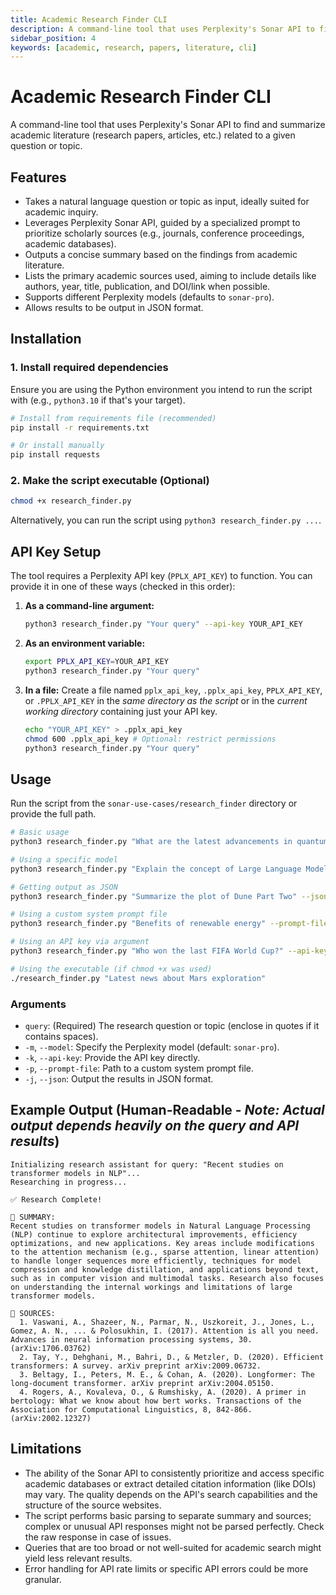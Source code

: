 ```yaml
---
title: Academic Research Finder CLI
description: A command-line tool that uses Perplexity's Sonar API to find and summarize academic literature
sidebar_position: 4
keywords: [academic, research, papers, literature, cli]
---
```


# Academic Research Finder CLI

A command-line tool that uses Perplexity's Sonar API to find and summarize academic literature (research papers, articles, etc.) related to a given question or topic.

## Features

- Takes a natural language question or topic as input, ideally suited for academic inquiry.
- Leverages Perplexity Sonar API, guided by a specialized prompt to prioritize scholarly sources (e.g., journals, conference proceedings, academic databases).
- Outputs a concise summary based on the findings from academic literature.
- Lists the primary academic sources used, aiming to include details like authors, year, title, publication, and DOI/link when possible.
- Supports different Perplexity models (defaults to `sonar-pro`).
- Allows results to be output in JSON format.

## Installation

### 1. Install required dependencies

Ensure you are using the Python environment you intend to run the script with (e.g., `python3.10` if that's your target).

```bash
# Install from requirements file (recommended)
pip install -r requirements.txt

# Or install manually
pip install requests
```

### 2. Make the script executable (Optional)

```bash
chmod +x research_finder.py
```
Alternatively, you can run the script using `python3 research_finder.py ...`.

## API Key Setup

The tool requires a Perplexity API key (`PPLX_API_KEY`) to function. You can provide it in one of these ways (checked in this order):

1.  **As a command-line argument:**
    ```bash
    python3 research_finder.py "Your query" --api-key YOUR_API_KEY
    ```
2.  **As an environment variable:**
    ```bash
    export PPLX_API_KEY=YOUR_API_KEY
    python3 research_finder.py "Your query"
    ```
3.  **In a file:** Create a file named `pplx_api_key`, `.pplx_api_key`, `PPLX_API_KEY`, or `.PPLX_API_KEY` in the *same directory as the script* or in the *current working directory* containing just your API key.
    ```bash
    echo "YOUR_API_KEY" > .pplx_api_key
    chmod 600 .pplx_api_key # Optional: restrict permissions
    python3 research_finder.py "Your query"
    ```

## Usage

Run the script from the `sonar-use-cases/research_finder` directory or provide the full path.

```bash
# Basic usage
python3 research_finder.py "What are the latest advancements in quantum computing?"

# Using a specific model
python3 research_finder.py "Explain the concept of Large Language Models" --model sonar-small-online

# Getting output as JSON
python3 research_finder.py "Summarize the plot of Dune Part Two" --json

# Using a custom system prompt file
python3 research_finder.py "Benefits of renewable energy" --prompt-file /path/to/your/custom_prompt.md

# Using an API key via argument
python3 research_finder.py "Who won the last FIFA World Cup?" --api-key sk-...

# Using the executable (if chmod +x was used)
./research_finder.py "Latest news about Mars exploration"
```

### Arguments

-   `query`: (Required) The research question or topic (enclose in quotes if it contains spaces).
-   `-m`, `--model`: Specify the Perplexity model (default: `sonar-pro`).
-   `-k`, `--api-key`: Provide the API key directly.
-   `-p`, `--prompt-file`: Path to a custom system prompt file.
-   `-j`, `--json`: Output the results in JSON format.

## Example Output (Human-Readable - *Note: Actual output depends heavily on the query and API results*)

```
Initializing research assistant for query: "Recent studies on transformer models in NLP"...
Researching in progress...

✅ Research Complete!

📝 SUMMARY:
Recent studies on transformer models in Natural Language Processing (NLP) continue to explore architectural improvements, efficiency optimizations, and new applications. Key areas include modifications to the attention mechanism (e.g., sparse attention, linear attention) to handle longer sequences more efficiently, techniques for model compression and knowledge distillation, and applications beyond text, such as in computer vision and multimodal tasks. Research also focuses on understanding the internal workings and limitations of large transformer models.

🔗 SOURCES:
  1. Vaswani, A., Shazeer, N., Parmar, N., Uszkoreit, J., Jones, L., Gomez, A. N., ... & Polosukhin, I. (2017). Attention is all you need. Advances in neural information processing systems, 30. (arXiv:1706.03762)
  2. Tay, Y., Dehghani, M., Bahri, D., & Metzler, D. (2020). Efficient transformers: A survey. arXiv preprint arXiv:2009.06732.
  3. Beltagy, I., Peters, M. E., & Cohan, A. (2020). Longformer: The long-document transformer. arXiv preprint arXiv:2004.05150.
  4. Rogers, A., Kovaleva, O., & Rumshisky, A. (2020). A primer in bertology: What we know about how bert works. Transactions of the Association for Computational Linguistics, 8, 842-866. (arXiv:2002.12327)
```

## Limitations

-   The ability of the Sonar API to consistently prioritize and access specific academic databases or extract detailed citation information (like DOIs) may vary. The quality depends on the API's search capabilities and the structure of the source websites.
-   The script performs basic parsing to separate summary and sources; complex or unusual API responses might not be parsed perfectly. Check the raw response in case of issues.
-   Queries that are too broad or not well-suited for academic search might yield less relevant results.
-   Error handling for API rate limits or specific API errors could be more granular.
